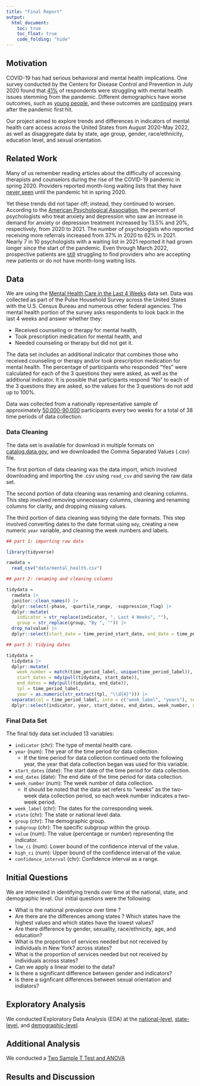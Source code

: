 ```yaml
---
title: "Final Report"
output:
  html_document:
    toc: true
    toc_float: true
    code_folding: "hide"
---
```


## Motivation

COVID-19 has had serious behavioral and mental health implications. One survey conducted by the Centers for Disease Control and Prevention in July 2020 found that [41%](https://www.cnn.com/2020/08/13/health/mental-health-coronavirus-pandemic-cdc-study-wellness/index.html) of respondents were struggling with mental health issues stemming from the pandemic. Different demographics have worse outcomes, such as [young people](https://www.pewresearch.org/short-reads/2023/03/02/mental-health-and-the-pandemic-what-u-s-surveys-have-found/), and these outcomes are [continuing](https://www.kff.org/mental-health/issue-brief/the-implications-of-covid-19-for-mental-health-and-substance-use/) years after the pandemic first hit.

Our project aimed to explore trends and differences in indicators of mental health care access across the United States from August 2020-May 2022, as well as disaggregate data by state, age group, gender, race/ethnicity, education level, and sexual orientation.

## Related Work

Many of us remember reading articles about the difficulty of accessing therapists and counselors during the rise of the COVID-19 pandemic in spring 2020. Providers reported month-long waiting lists that they have [never seen](https://www.cnn.com/2020/12/18/health/mental-health-care-demand-wellness/index.html) until the pandemic hit in spring 2020.

Yet these trends did not taper off; instead, they continued to worsen. According to the [American Psychological Association](https://www.apa.org/news/press/releases/2021/10/mental-health-treatment-demand), the percent of psychologists who treat anxiety and depression who saw an increase in demand for anxiety or depression treatment increased by 13.5% and 20%, respectively, from 2020 to 2021. The number of psychologists who reported receiving more referrals increased from 37% in 2020 to 62% in 2021. Nearly 7 in 10 psychologists with a waiting list in 2021 reported it had grown longer since the start of the pandemic. Even through March 2022, prospective patients are [still](https://www.washingtonpost.com/health/2022/03/06/therapist-covid-burnout/) struggling to find providers who are accepting new patients or do not have month-long waiting lists.

## Data

We are using the [Mental Health Care in the Last 4 Weeks](https://catalog.data.gov/dataset/mental-health-care-in-the-last-4-weeks) data set. Data was collected as part of the Pulse Household Survey across the United States with the U.S. Census Bureau and numerous other federal agencies. The mental health portion of the survey asks respondents to look back in the last 4 weeks and answer whether they:

* Received counseling or therapy for mental health,
* Took prescription medication for mental health, and
* Needed counseling or therapy but did not get it.

The data set includes an additional indicator that combines those who received counseling or therapy and/or took prescription medication for mental health. The percentage of participants who responded "Yes" were calculated for each of the 3 questions they were asked, as well as the additional indicator. It is  possible that participants respond "No" to each of the 3 questions they are asked, so the values for the 3 questions do not add up to 100%.

Data was collected from a nationally representative sample of approximately [50,000-90,000](https://www.cdc.gov/nchs/covid19/pulse/mental-health-care.htm) participants every two weeks for a total of 38 time periods of data collection.

### Data Cleaning

The data set is available for download in multiple formats on  [catalog.data.gov](https://catalog.data.gov/dataset/mental-health-care-in-the-last-4-weeks), and we downloaded the Comma Separated Values (.csv) file.

The first portion of data cleaning was the data import, which involved downloading and importing the .csv using `read_csv` and saving the raw data set.

The second portion of data cleaning was renaming and cleaning columns. This step involved removing unnecessary columns, cleaning and renaming columns for clarity, and dropping missing values.

The third portion of data cleaning was tidying the date formats. This step involved converting dates to the date format using `mdy`, creating a new numeric `year` variable, and cleaning the week numbers and labels.

```r
## part 1: importing raw data

library(tidyverse)

rawdata =
  read_csv("data/mental_health.csv")

## part 2: renaming and cleaning columns

tidydata = 
  rawdata |> 
  janitor::clean_names() |>
  dplyr::select(-phase, -quartile_range, -suppression_flag) |>
  dplyr::mutate(
    indicator = str_replace(indicator, ", Last 4 Weeks", ""),
    group = str_replace(group, "By ", "")) |>
  drop_na(value) |>
  dplyr::select(start_date = time_period_start_date, end_date = time_period_end_date, everything())

## part 3: tidying dates

tidydata =
  tidydata |>
  dplyr::mutate(
    week_number = match(time_period_label, unique(time_period_label)),
    start_dates = mdy(pull(tidydata, start_date)),
    end_dates = mdy(pull(tidydata, end_date)),
    tpl = time_period_label,
    year = as.numeric(str_extract(tpl, "\\d{4}"))) |>
  separate(col = time_period_label, into = c("week_label", "years"), sep = ", ", remove = FALSE, extra = "merge") |>
  dplyr::select(indicator, year, start_dates, end_dates, week_number, week_label = time_period_label, state, group, subgroup, value, low_ci, high_ci, confidence_interval)
```

### Final Data Set

The final tidy data set included 13 variables:

* `indicator` (chr): The type of mental health care.
* `year` (num): The year of the time period for data collection.
    * If the time period for data collection continued onto the following year, the year that data collection began was used for this variable.
* `start_dates` (date): The start date of the time period for data collection.
* `end_dates` (date): The end date of the time period for data collection.
* `week_number` (num): The week number of data collection.
    * It should be noted that the data set refers to "weeks" as the two-week data collection period, so each week number indicates a two-week period.
* `week_label` (chr): The dates for the corresponding week.
* `state` (chr): The state or national level data.
* `group` (chr): The demographic group.
* `subgroup` (chr): The specific subgroup within the group.
* `value` (num): The value (percentage or number) representing the indicator.
* `low_ci` (num): Lower bound of the confidence interval of the value.
* `high_ci` (num): Upper bound of the confidence interval of the value.
* `confidence_interval` (chr): Confidence interval as a range.

## Initial Questions

We are interested in identifying trends over time at the national, state, and demographic level. Our initial questions were the following:

* What is the national prevalence over time ? 
* Are there are the differences among states ? Which states have the highest values and which states have the lowest values?
* Are there difference by gender, sexuality, race/ethnicity, age, and education?
* What is the proportion of services needed but not received by individuals in New York? across states?
* What is the proportion of services needed but not received by individuals across states?
* Can we apply a linear model to the data?
* Is there a significant difference between gender and indicators?
* Is there a signficant differences between sexual orientation and indiators?

## Exploratory Analysis

We conducted Exploratory Data Analysis (EDA) at the [national-level](EDA_AR.html), [state-level](eda.html), and [demographic-level](eda_demographic.html).

## Additional Analysis

We conducted a [Two Sample T Test and ANOVA](statistical_analysis.html)

## Results and Discussion


